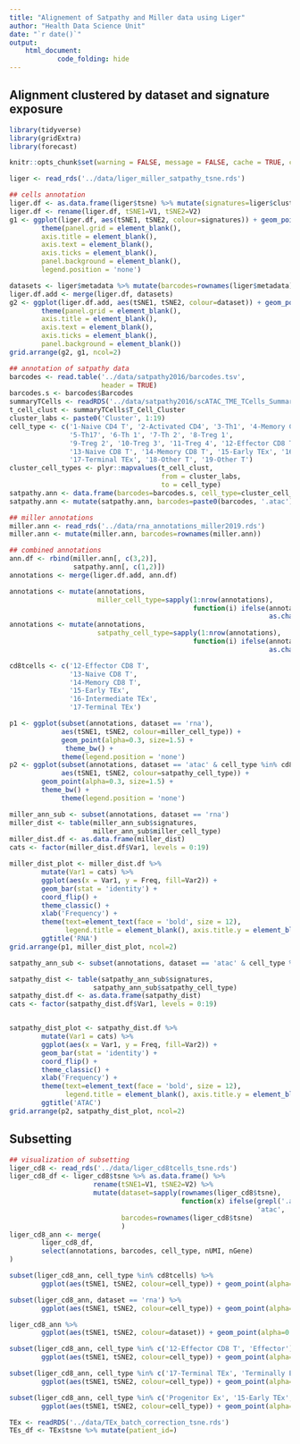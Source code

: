 ```yaml
---
title: "Alignement of Satpathy and Miller data using Liger"
author: "Health Data Science Unit"
date: "`r date()`"
output: 
    html_document:
            code_folding: hide
---
```


## Alignment clustered by dataset and signature exposure

```r
library(tidyverse)
library(gridExtra)
library(forecast)

knitr::opts_chunk$set(warning = FALSE, message = FALSE, cache = TRUE, cache.lazy = FALSE)
```

```r
liger <- read_rds('../data/liger_miller_satpathy_tsne.rds')
```

```r
## cells annotation
liger.df <- as.data.frame(liger$tsne) %>% mutate(signatures=liger$clusters, barcodes=rownames(liger$tsne))
liger.df <- rename(liger.df, tSNE1=V1, tSNE2=V2)
g1 <- ggplot(liger.df, aes(tSNE1, tSNE2, colour=signatures)) + geom_point(alpha=0.5, size=0.5) +
        theme(panel.grid = element_blank(),
        axis.title = element_blank(),
        axis.text = element_blank(),
        axis.ticks = element_blank(),
        panel.background = element_blank(),
        legend.position = 'none')
```


```r
datasets <- liger$metadata %>% mutate(barcodes=rownames(liger$metadata))
liger.df.add <- merge(liger.df, datasets) 
g2 <- ggplot(liger.df.add, aes(tSNE1, tSNE2, colour=dataset)) + geom_point(alpha=0.5, size=0.5) +
        theme(panel.grid = element_blank(),
        axis.title = element_blank(),
        axis.text = element_blank(),
        axis.ticks = element_blank(),
        panel.background = element_blank())
grid.arrange(g2, g1, ncol=2)
```

```r
## annotation of satpathy data
barcodes <- read.table('../data/satpathy2016/barcodes.tsv', 
                       header = TRUE)  
barcodes.s <- barcodes$Barcodes
summaryTCells <- readRDS('../data/satpathy2016/scATAC_TME_TCells_SummarizedExperiment.final.rds')
t_cell_clust <- summaryTCells$T_Cell_Cluster
cluster_labs <- paste0('Cluster', 1:19)        
cell_type <- c('1-Naive CD4 T', '2-Activated CD4', '3-Th1', '4-Memory CD4 T',
               '5-Th17', '6-Th 1', '7-Th 2', '8-Treg 1',
               '9-Treg 2', '10-Treg 3', '11-Treg 4', '12-Effector CD8 T',
               '13-Naive CD8 T', '14-Memory CD8 T', '15-Early TEx', '16-Intermediate TEx',
               '17-Terminal TEx', '18-Other T', '19-Other T')
cluster_cell_types <- plyr::mapvalues(t_cell_clust, 
                                      from = cluster_labs, 
                                      to = cell_type)
satpathy.ann <- data.frame(barcodes=barcodes.s, cell_type=cluster_cell_types)
satpathy.ann <- mutate(satpathy.ann, barcodes=paste0(barcodes, '.atac'))

## miller annotations
miller.ann <- read_rds('../data/rna_annotations_miller2019.rds')
miller.ann <- mutate(miller.ann, barcodes=rownames(miller.ann))

## combined annotations
ann.df <- rbind(miller.ann[, c(3,2)], 
                satpathy.ann[, c(1,2)])
annotations <- merge(liger.df.add, ann.df)

annotations <- mutate(annotations, 
                      miller_cell_type=sapply(1:nrow(annotations), 
                                              function(i) ifelse(annotations$dataset[i]=='rna',
                                                                 as.character(annotations$cell_type[i]), 'atac')) )
annotations <- mutate(annotations, 
                      satpathy_cell_type=sapply(1:nrow(annotations), 
                                              function(i) ifelse(annotations$dataset[i]=='atac',
                                                                 as.character(annotations$cell_type[i]), 'rna')) )

cd8tcells <- c('12-Effector CD8 T',
               '13-Naive CD8 T', 
               '14-Memory CD8 T', 
               '15-Early TEx', 
               '16-Intermediate TEx',
               '17-Terminal TEx')
```

```r
p1 <- ggplot(subset(annotations, dataset == 'rna'), 
             aes(tSNE1, tSNE2, colour=miller_cell_type)) + 
             geom_point(alpha=0.3, size=1.5) + 
              theme_bw() +
             theme(legend.position = 'none')
p2 <- ggplot(subset(annotations, dataset == 'atac' & cell_type %in% cd8tcells), 
             aes(tSNE1, tSNE2, colour=satpathy_cell_type)) + 
        geom_point(alpha=0.3, size=1.5) + 
        theme_bw() +
             theme(legend.position = 'none')
```

```r
miller_ann_sub <- subset(annotations, dataset == 'rna')
miller_dist <- table(miller_ann_sub$signatures, 
                     miller_ann_sub$miller_cell_type)
miller_dist.df <- as.data.frame(miller_dist)
cats <- factor(miller_dist.df$Var1, levels = 0:19)

miller_dist_plot <- miller_dist.df %>% 
        mutate(Var1 = cats) %>%
        ggplot(aes(x = Var1, y = Freq, fill=Var2)) + 
        geom_bar(stat = 'identity') + 
        coord_flip() + 
        theme_classic() + 
        xlab('Frequency') +
        theme(text=element_text(face = 'bold', size = 12),
              legend.title = element_blank(), axis.title.y = element_blank()) + 
        ggtitle('RNA') 
grid.arrange(p1, miller_dist_plot, ncol=2)
```

```r

satpathy_ann_sub <- subset(annotations, dataset == 'atac' & cell_type %in% cd8tcells)

satpathy_dist <- table(satpathy_ann_sub$signatures, 
                     satpathy_ann_sub$satpathy_cell_type)
satpathy_dist.df <- as.data.frame(satpathy_dist)
cats <- factor(satpathy_dist.df$Var1, levels = 0:19)


satpathy_dist_plot <- satpathy_dist.df %>% 
        mutate(Var1 = cats) %>%
        ggplot(aes(x = Var1, y = Freq, fill=Var2)) + 
        geom_bar(stat = 'identity') + 
        coord_flip() + 
        theme_classic() + 
        xlab('Frequency') +
        theme(text=element_text(face = 'bold', size = 12),
              legend.title = element_blank(), axis.title.y = element_blank()) + 
        ggtitle('ATAC') 
grid.arrange(p2, satpathy_dist_plot, ncol=2)
```


## Subsetting

```r
## visualization of subsetting
liger_cd8 <- read_rds('../data/liger_cd8tcells_tsne.rds')
liger_cd8_df <- liger_cd8$tsne %>% as.data.frame() %>%
                     rename(tSNE1=V1, tSNE2=V2) %>%
                     mutate(dataset=sapply(rownames(liger_cd8$tsne), 
                                           function(x) ifelse(grepl('.atac', x),
                                                              'atac', 'rna')),
                            barcodes=rownames(liger_cd8$tsne) 
                            ) 
liger_cd8_ann <- merge(
        liger_cd8_df,
        select(annotations, barcodes, cell_type, nUMI, nGene)
)

subset(liger_cd8_ann, cell_type %in% cd8tcells) %>% 
        ggplot(aes(tSNE1, tSNE2, colour=cell_type)) + geom_point(alpha=0.4) + theme_bw()
```

```r
subset(liger_cd8_ann, dataset == 'rna') %>% 
        ggplot(aes(tSNE1, tSNE2, colour=cell_type)) + geom_point(alpha=0.4) + theme_bw()
```

```r
liger_cd8_ann %>% 
        ggplot(aes(tSNE1, tSNE2, colour=dataset)) + geom_point(alpha=0.3) + theme_bw()
```

```r
subset(liger_cd8_ann, cell_type %in% c('12-Effector CD8 T', 'Effector')) %>% 
        ggplot(aes(tSNE1, tSNE2, colour=cell_type)) + geom_point(alpha=0.4) + theme_bw()
```

```r
subset(liger_cd8_ann, cell_type %in% c('17-Terminal TEx', 'Terminally Ex')) %>% 
        ggplot(aes(tSNE1, tSNE2, colour=cell_type)) + geom_point(alpha=0.4) + theme_bw()
```


```r
subset(liger_cd8_ann, cell_type %in% c('Progenitor Ex', '15-Early TEx', '16-Intermediate TEx')  ) %>% 
        ggplot(aes(tSNE1, tSNE2, colour=cell_type)) + geom_point(alpha=0.4) + theme_bw()
```

```r
TEx <- readRDS('../data/TEx_batch_correction_tsne.rds')
TEs_df <- TEx$tsne %>% mutate(patient_id=)
```